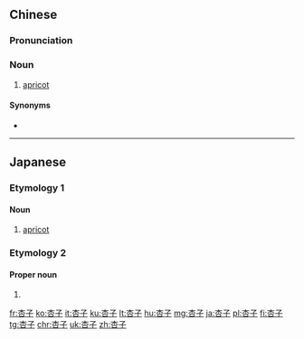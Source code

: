 ==Chinese==
{{zh-forms}}

===Pronunciation===
{{zh-pron
|m=xìngzi
|c=hang6 zi2
|cat=n
}}

===Noun===
{{zh-noun}}

# [[apricot]]

====Synonyms====
* {{zh-l|杏}}

{{zh-cat|Fruits}}

----

==Japanese==

===Etymology 1===
{{ja-kanjitab|あん|す|k2=ず|yomi=o|r=y}}

====Noun====
{{ja-noun|あんず}}

# [[apricot]]

===Etymology 2===
{{ja-kanjitab|きょう|こ|yomi=j}}

====Proper noun====
{{ja-pos|proper|きょうこ}}

# {{given name|female|lang=ja|sort=きょうこ}}

[[fr:杏子]]
[[ko:杏子]]
[[it:杏子]]
[[ku:杏子]]
[[lt:杏子]]
[[hu:杏子]]
[[mg:杏子]]
[[ja:杏子]]
[[pl:杏子]]
[[fi:杏子]]
[[tg:杏子]]
[[chr:杏子]]
[[uk:杏子]]
[[zh:杏子]]